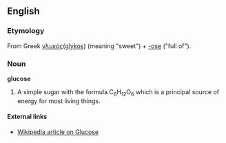 ==English==
===Etymology===
From Greek [[γλυκός]]([[glykos]]) (meaning "sweet") + [[-ose]] ("full of").
===Noun===
'''glucose'''
#A simple sugar with the formula C<sub>6</sub>H<sub>12</sub>O<sub>6</sub> which is a principal source of energy for most living things.
====External links====
*[[w:glucose|Wikipedia article on Glucose]]